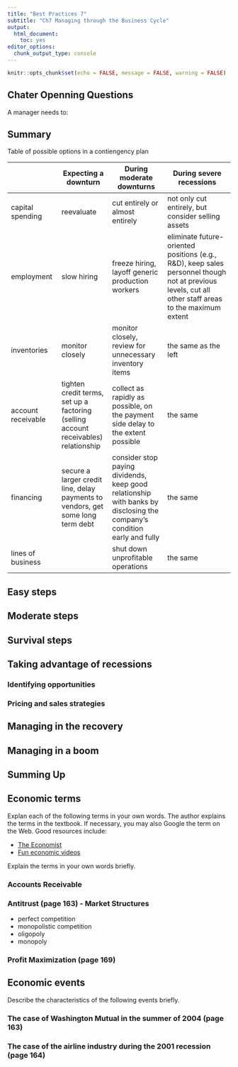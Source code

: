 ```yaml
---
title: "Best Practices 7"
subtitle: "Ch7 Managing through the Business Cycle"
output: 
  html_document: 
    toc: yes
editor_options: 
  chunk_output_type: console
---
```


```r
knitr::opts_chunk$set(echo = FALSE, message = FALSE, warning = FALSE)

```

## Chater Openning Questions

A manager needs to:

## Summary

Table of possible options in a contiengency plan

|                    | Expecting a downturn                                                                | During moderate downturns                                                                                               | During severe recessions                                                                                                                             |
|-----------------|-----------------|------------------|----------------------|
| capital spending   | reevaluate                                                                          | cut entirely or almost entirely                                                                                         | not only cut entirely, but consider selling assets                                                                                                   |
| employment         | slow hiring                                                                         | freeze hiring, layoff generic production workers                                                                        | eliminate future-oriented positions (e.g., R&D), keep sales personnel though not at previous levels, cut all other staff areas to the maximum extent |
| inventories        | monitor closely                                                                     | monitor closely, review for unnecessary inventory items                                                                 | the same as the left                                                                                                                                 |
| account receivable | tighten credit terms, set up a factoring (selling account receivables) relationship | collect as rapidly as possible, on the payment side delay to the extent possible                                        | the same                                                                                                                                             |
| financing          | secure a larger credit line, delay payments to vendors, get some long term debt     | consider stop paying dividends, keep good relationship with banks by disclosing the company's condition early and fully | the same                                                                                                                                             |
| lines of business  |                                                                                     | shut down unprofitable operations                                                                                       | the same                                                                                                                                             |


## Easy steps


## Moderate steps


## Survival steps


## Taking advantage of recessions


### Identifying opportunities


### Pricing and sales strategies


## Managing in the recovery


## Managing in a boom


## Summing Up


## Economic terms

Explan each of the following terms in your own words. The author explains the terms in the textbook. If necessary, you may also Google the term on the Web. Good resources include:

-   [The Economist](https://www.economist.com/economics-a-to-z?utm_medium=cpc.adword.pd&utm_source=google&utm_campaign=a.22brand_pmax&utm_content=conversion.direct-response.anonymous&gclid=Cj0KCQjwjvaYBhDlARIsAO8PkE2IxWRvG7BsEouDDKf1eZNsf2pkf-LVH0DpiNau-Yoa97rLRqujj_YaAvDCEALw_wcB&gclsrc=aw.ds)
-   [Fun economic videos](https://www.youtube.com/user/mjmfoodie)

Explain the terms in your own words briefly.

### Accounts Receivable


### Antitrust (page 163) - Market Structures

* perfect competition
* monopolistic competition
* oligopoly
* monopoly


### Profit Maximization (page 169)


## Economic events

Describe the characteristics of the following events briefly.

### The case of Washington Mutual in the summer of 2004 (page 163)

### The case of the airline industry during the 2001 recession (page 164)
